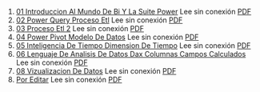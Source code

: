 1. [01 Introduccion Al Mundo De Bi Y La Suite Power](https://achalmaedison.netlify.app/herramientas-oficina/power-bi/2022-09-12-01-introduccion-al-mundo-de-bi-y-la-suite-power) Lee sin conexión [PDF](https://achalmaedison.netlify.app/herramientas-oficina/power-bi/2022-09-12-01-introduccion-al-mundo-de-bi-y-la-suite-power/index.pdf)
2. [02 Power Query Proceso Etl](https://achalmaedison.netlify.app/herramientas-oficina/power-bi/2022-09-19-02-power-query-proceso-etl) Lee sin conexión [PDF](https://achalmaedison.netlify.app/herramientas-oficina/power-bi/2022-09-19-02-power-query-proceso-etl/index.pdf)
3. [03 Proceso Etl 2](https://achalmaedison.netlify.app/herramientas-oficina/power-bi/2022-09-26-03-proceso-etl-2) Lee sin conexión [PDF](https://achalmaedison.netlify.app/herramientas-oficina/power-bi/2022-09-26-03-proceso-etl-2/index.pdf)
4. [04 Power Pivot Modelo De Datos](https://achalmaedison.netlify.app/herramientas-oficina/power-bi/2022-10-03-04-power-pivot-modelo-de-datos) Lee sin conexión [PDF](https://achalmaedison.netlify.app/herramientas-oficina/power-bi/2022-10-03-04-power-pivot-modelo-de-datos/index.pdf)
5. [05 Inteligencia De Tiempo Dimension De Tiempo](https://achalmaedison.netlify.app/herramientas-oficina/power-bi/2022-10-10-05-inteligencia-de-tiempo-dimension-de-tiempo) Lee sin conexión [PDF](https://achalmaedison.netlify.app/herramientas-oficina/power-bi/2022-10-10-05-inteligencia-de-tiempo-dimension-de-tiempo/index.pdf)
6. [06 Lenguaje De Analisis De Datos Dax Columnas Campos Calculados](https://achalmaedison.netlify.app/herramientas-oficina/power-bi/2022-10-17-06-lenguaje-de-analisis-de-datos-dax-columnas-campos-calculados) Lee sin conexión [PDF](https://achalmaedison.netlify.app/herramientas-oficina/power-bi/2022-10-17-06-lenguaje-de-analisis-de-datos-dax-columnas-campos-calculados/index.pdf)
7. [08 Vizualizacion De Datos](https://achalmaedison.netlify.app/herramientas-oficina/power-bi/2022-10-24-08-vizualizacion-de-datos) Lee sin conexión [PDF](https://achalmaedison.netlify.app/herramientas-oficina/power-bi/2022-10-24-08-vizualizacion-de-datos/index.pdf)
8. [Por Editar](https://achalmaedison.netlify.app/herramientas-oficina/power-bi/2024-03-31-por-editar) Lee sin conexión [PDF](https://achalmaedison.netlify.app/herramientas-oficina/power-bi/2024-03-31-por-editar/index.pdf)
